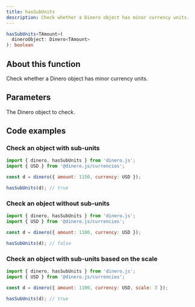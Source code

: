 ```yaml
---
title: hasSubUnits
description: Check whether a Dinero object has minor currency units.
---
```


<Signature>

```ts
hasSubUnits<TAmount>(
  dineroObject: Dinero<TAmount>
): boolean
```

</Signature>

## About this function

Check whether a Dinero object has minor currency units.

## Parameters

<Parameters>

<Parameter name="dineroObject" type="Dinero<TAmount>" required={true}>

The Dinero object to check.

</Parameter>

</Parameters>

## Code examples

### Check an object with sub-units

```js
import { dinero, hasSubUnits } from 'dinero.js';
import { USD } from '@dinero.js/currencies';

const d = dinero({ amount: 1150, currency: USD });

hasSubUnits(d); // true
```

### Check an object without sub-units

```js
import { dinero, hasSubUnits } from 'dinero.js';
import { USD } from '@dinero.js/currencies';

const d = dinero({ amount: 1100, currency: USD });

hasSubUnits(d); // false
```

### Check an object with sub-units based on the scale

```js
import { dinero, hasSubUnits } from 'dinero.js';
import { USD } from '@dinero.js/currencies';

const d = dinero({ amount: 1100, currency: USD, scale: 3 });

hasSubUnits(d); // true
```
